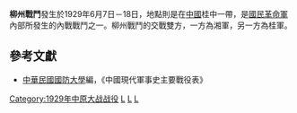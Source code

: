 {{Infobox Military Conflict|
campaign=|
image=|
caption=|
conflict=柳州戰鬥|
date=1929年6月7日－18日|
place=[[中國|中國]]桂中|
result=湘軍佔領鹿寨後，中途攻佔佔柳城，18日桂軍反攻，湘軍撤離柳州，兩軍損失慘重|
combatant1=湘軍|
combatant2=桂軍| 
commander1=|
commander2=|
strength1=|
strength2=|
casualties1=|
casualties2=|
}}

'''柳州戰鬥'''發生於1929年6月7日－18日，地點則是在[[中國|中國]]桂中一帶，是[[國民革命軍|國民革命軍]]內部所發生的內戰戰鬥之一。柳州戰鬥的交戰雙方，一方為湘軍，另一方為桂軍。
==參考文獻==
*[[中華民國|中華民國]][[國防大學_(臺灣)|國防大學]]編，《中國現代軍事史主要戰役表》

{{中原大戰}}
[[Category:1929年中原大战战役|Category:1929年中原大战战役]]
[[Category:广西民国时期战役|L]]
[[Category:柳州军事史|L]]
[[Category:1929年6月|L]]